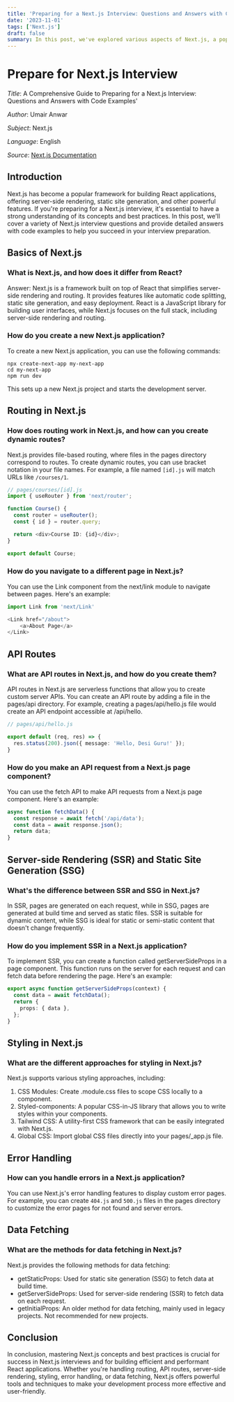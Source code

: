 ```yaml
---
title: 'Preparing for a Next.js Interview: Questions and Answers with Code Examples'
date: '2023-11-01'
tags: ['Next.js']
draft: false
summary: In this post, we've explored various aspects of Next.js, a popular framework for building React applications. We've covered the basics of Next.js, its routing mechanisms, API routes, server-side rendering (SSR), and static site generation (SSG), styling options, error handling, and data fetching methods. These topics are essential for anyone preparing for a Next.js interview or looking to build robust React applications with Next.js...
---
```


# Prepare for Next.js Interview

_Title_: A Comprehensive Guide to Preparing for a Next.js Interview: Questions and Answers with Code Examples'

_Author_: Umair Anwar

_Subject_: Next.js

_Language_: English

_Source_: [Next.js Documentation](https://nextjs.org/docs)

## Introduction
Next.js has become a popular framework for building React applications, offering server-side rendering, static site generation, and other powerful features. If you're preparing for a Next.js interview, it's essential to have a strong understanding of its concepts and best practices. In this post, we'll cover a variety of Next.js interview questions and provide detailed answers with code examples to help you succeed in your interview preparation.

## Basics of Next.js
### What is Next.js, and how does it differ from React?
Answer: Next.js is a framework built on top of React that simplifies server-side rendering and routing. It provides features like automatic code splitting, static site generation, and easy deployment. React is a JavaScript library for building user interfaces, while Next.js focuses on the full stack, including server-side rendering and routing.

### How do you create a new Next.js application?
To create a new Next.js application, you can use the following commands:
```
npx create-next-app my-next-app
cd my-next-app
npm run dev
```
This sets up a new Next.js project and starts the development server.

## Routing in Next.js
### How does routing work in Next.js, and how can you create dynamic routes?
Next.js provides file-based routing, where files in the pages directory correspond to routes. To create dynamic routes, you can use bracket notation in your file names. For example, a file named `[id].js` will match URLs like `/courses/1`.
```typescript
// pages/courses/[id].js
import { useRouter } from 'next/router';

function Course() {
  const router = useRouter();
  const { id } = router.query;

  return <div>Course ID: {id}</div>;
}

export default Course;

```

### How do you navigate to a different page in Next.js?
You can use the Link component from the next/link module to navigate between pages. Here's an example:
```typescript
import Link from 'next/Link'

<Link href="/about">
    <a>About Page</a>
</Link>
```

## API Routes
### What are API routes in Next.js, and how do you create them?
API routes in Next.js are serverless functions that allow you to create custom server APIs. You can create an API route by adding a file in the pages/api directory. For example, creating a pages/api/hello.js file would create an API endpoint accessible at /api/hello.
```typescript
// pages/api/hello.js

export default (req, res) => {
  res.status(200).json({ message: 'Hello, Desi Guru!' });
}
```

### How do you make an API request from a Next.js page component?
You can use the fetch API to make API requests from a Next.js page component. Here's an example:
```typescript
async function fetchData() {
  const response = await fetch('/api/data');
  const data = await response.json();
  return data;
}
```

## Server-side Rendering (SSR) and Static Site Generation (SSG)
### What's the difference between SSR and SSG in Next.js?
In SSR, pages are generated on each request, while in SSG, pages are generated at build time and served as static files. SSR is suitable for dynamic content, while SSG is ideal for static or semi-static content that doesn't change frequently.

### How do you implement SSR in a Next.js application?
To implement SSR, you can create a function called getServerSideProps in a page component. This function runs on the server for each request and can fetch data before rendering the page. Here's an example:
```typescript
export async function getServerSideProps(context) {
  const data = await fetchData();
  return {
    props: { data },
  };
}
```

## Styling in Next.js
### What are the different approaches for styling in Next.js?
Next.js supports various styling approaches, including:
1. CSS Modules: Create .module.css files to scope CSS locally to a component.
2. Styled-components: A popular CSS-in-JS library that allows you to write styles within your components.
3. Tailwind CSS: A utility-first CSS framework that can be easily integrated with Next.js.
4. Global CSS: Import global CSS files directly into your pages/_app.js file.

## Error Handling
### How can you handle errors in a Next.js application?
You can use Next.js's error handling features to display custom error pages. For example, you can create `404.js` and `500.js` files in the pages directory to customize the error pages for not found and server errors.


## Data Fetching
### What are the methods for data fetching in Next.js?
Next.js provides the following methods for data fetching:
* getStaticProps: Used for static site generation (SSG) to fetch data at build time.
* getServerSideProps: Used for server-side rendering (SSR) to fetch data on each request.
* getInitialProps: An older method for data fetching, mainly used in legacy projects. Not recommended for new projects.

## Conclusion
In conclusion, mastering Next.js concepts and best practices is crucial for success in Next.js interviews and for building efficient and performant React applications. Whether you're handling routing, API routes, server-side rendering, styling, error handling, or data fetching, Next.js offers powerful tools and techniques to make your development process more effective and user-friendly.

